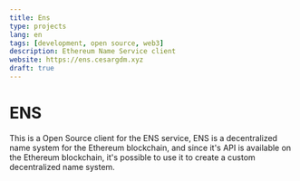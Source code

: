 ```yaml
---
title: Ens
type: projects
lang: en
tags: [development, open source, web3]
description: Ethereum Name Service client
website: https://ens.cesargdm.xyz
draft: true
---
```


# ENS

This is a Open Source client for the ENS service, ENS is a decentralized name system for the Ethereum blockchain,
and since it's API is available on the Ethereum blockchain, it's possible to use it to create a custom decentralized name system.

